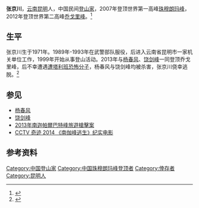'''张京川'''{{BD|1971年|}}，[[云南|云南]][[昆明|昆明]]人，中国民间[[登山家|登山家]]，2007年登顶世界第一高峰[[珠穆朗玛峰|珠穆朗玛峰]]，2012年登顶世界第二高峰[[乔戈里峰|乔戈里峰]]。<ref>{{cite web |title=无法逾越的山峰 |url=https://nfpeople.infzm.com/article/1499 |website=南方人物周刊}}</ref>

== 生平 ==
张京川生于1971年。1989年-1993年在武警部队服役，后进入云南省昆明市一家机关单位工作，1999年开始从事登山活动。2013年与[[杨春风|杨春风]]、[[饶剑峰|饶剑峰]]一同登顶乔戈里峰，后不幸遭遇[[2013年巴基斯坦登山恐怖袭击事件|遭塔利班恐怖分子]]，杨春风与饶剑峰均被杀害，张京川侥幸逃脱。<ref>{{cite web |title=张京川回到昆明称觉得一切都好不真实 |url=http://outdoor.sina.com.cn/2013-06-28/09216502.shtml |website=新浪}}</ref>

== 参见 ==
*[[杨春风|杨春风]]
*[[饶剑峰|饶剑峰]]
*[[2013年南迦帕爾巴特峰旅遊槍擊案|2013年南迦帕爾巴特峰旅遊槍擊案]]
*[[CCTV_奇迹_2014_《南伽峰逃生》纪实电影|CCTV 奇迹 2014 《南伽峰逃生》纪实电影]]

== 参考资料 ==
{{reflist}}

{{DEFAULTSORT: Zhang Jingchuan}}
[[Category:中国登山家|Category:中国登山家]]
[[Category:中国珠穆朗玛峰登顶者|Category:中国珠穆朗玛峰登顶者]]
[[Category:倖存者|Category:倖存者]]
[[Category:昆明人|Category:昆明人]]